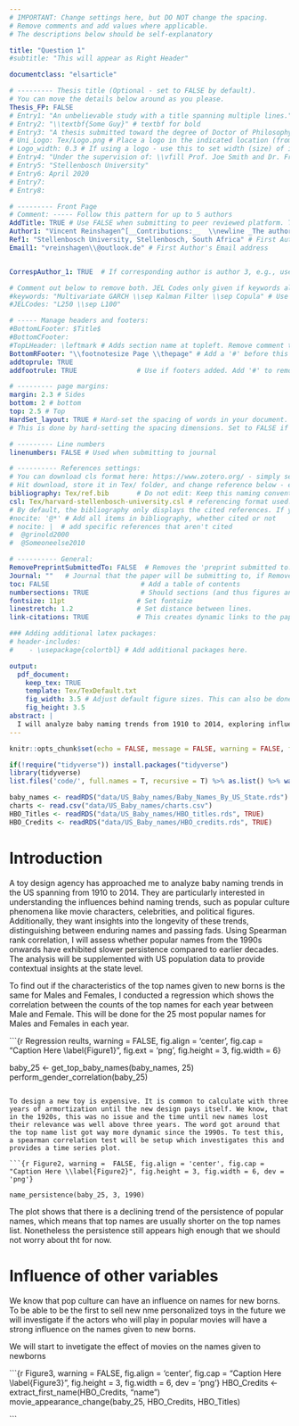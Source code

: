 ```yaml
---
# IMPORTANT: Change settings here, but DO NOT change the spacing.
# Remove comments and add values where applicable.
# The descriptions below should be self-explanatory

title: "Question 1"
#subtitle: "This will appear as Right Header"

documentclass: "elsarticle"

# --------- Thesis title (Optional - set to FALSE by default).
# You can move the details below around as you please.
Thesis_FP: FALSE
# Entry1: "An unbelievable study with a title spanning multiple lines."
# Entry2: "\\textbf{Some Guy}" # textbf for bold
# Entry3: "A thesis submitted toward the degree of Doctor of Philosophy"
# Uni_Logo: Tex/Logo.png # Place a logo in the indicated location (from your root, e.g. defaults to ~/Tex/Logo.png) and uncomment this line. Leave uncommented for no image
# Logo_width: 0.3 # If using a logo - use this to set width (size) of image
# Entry4: "Under the supervision of: \\vfill Prof. Joe Smith and Dr. Frank Smith"
# Entry5: "Stellenbosch University"
# Entry6: April 2020
# Entry7:
# Entry8:

# --------- Front Page
# Comment: ----- Follow this pattern for up to 5 authors
AddTitle: TRUE # Use FALSE when submitting to peer reviewed platform. This will remove author names.
Author1: "Vincent Reinshagen^[__Contributions:__  \\newline _The authors would like to thank no institution for money donated to this project. Thank you sincerely._]"  # First Author - note the thanks message displayed as an italic footnote of first page.
Ref1: "Stellenbosch University, Stellenbosch, South Africa" # First Author's Affiliation
Email1: "vreinshagen\\@outlook.de" # First Author's Email address


CorrespAuthor_1: TRUE  # If corresponding author is author 3, e.g., use CorrespAuthor_3: TRUE

# Comment out below to remove both. JEL Codes only given if keywords also given.
#keywords: "Multivariate GARCH \\sep Kalman Filter \\sep Copula" # Use \\sep to separate
#JELCodes: "L250 \\sep L100"

# ----- Manage headers and footers:
#BottomLFooter: $Title$
#BottomCFooter:
#TopLHeader: \leftmark # Adds section name at topleft. Remove comment to add it.
BottomRFooter: "\\footnotesize Page \\thepage" # Add a '#' before this line to remove footer.
addtoprule: TRUE
addfootrule: TRUE               # Use if footers added. Add '#' to remove line.

# --------- page margins:
margin: 2.3 # Sides
bottom: 2 # bottom
top: 2.5 # Top
HardSet_layout: TRUE # Hard-set the spacing of words in your document. This will stop LaTeX squashing text to fit on pages, e.g.
# This is done by hard-setting the spacing dimensions. Set to FALSE if you want LaTeX to optimize this for your paper.

# --------- Line numbers
linenumbers: FALSE # Used when submitting to journal

# ---------- References settings:
# You can download cls format here: https://www.zotero.org/ - simply search for your institution. You can also edit and save cls formats here: https://editor.citationstyles.org/about/
# Hit download, store it in Tex/ folder, and change reference below - easy.
bibliography: Tex/ref.bib       # Do not edit: Keep this naming convention and location.
csl: Tex/harvard-stellenbosch-university.csl # referencing format used.
# By default, the bibliography only displays the cited references. If you want to change this, you can comment out one of the following:
#nocite: '@*' # Add all items in bibliography, whether cited or not
# nocite: |  # add specific references that aren't cited
#  @grinold2000
#  @Someoneelse2010

# ---------- General:
RemovePreprintSubmittedTo: FALSE  # Removes the 'preprint submitted to...' at bottom of titlepage
Journal: ""   # Journal that the paper will be submitting to, if RemovePreprintSubmittedTo is set to TRUE.
toc: FALSE                       # Add a table of contents
numbersections: TRUE             # Should sections (and thus figures and tables) be numbered?
fontsize: 11pt                  # Set fontsize
linestretch: 1.2                # Set distance between lines.
link-citations: TRUE            # This creates dynamic links to the papers in reference list.

### Adding additional latex packages:
# header-includes:
#    - \usepackage{colortbl} # Add additional packages here.

output:
  pdf_document:
    keep_tex: TRUE
    template: Tex/TexDefault.txt
    fig_width: 3.5 # Adjust default figure sizes. This can also be done in the chunks of the text.
    fig_height: 3.5
abstract: |
  I will analyze baby naming trends from 1910 to 2014, exploring influences like popular culture and societal trends, assessing trend longevity, and using Spearman rank correlation to examine if popular name persistence has slowed since the 1990s, leveraging US population data for additional insights.
---
```


<!-- First: Set your default preferences for chunk options: -->

<!-- If you want a chunk's code to be printed, set echo = TRUE. message = FALSE stops R printing ugly package loading details in your final paper too. I also suggest setting warning = FALSE and checking for warnings in R, else you might find ugly warnings in your paper. -->

```r
knitr::opts_chunk$set(echo = FALSE, message = FALSE, warning = FALSE, fig.width = 6, fig.height = 5, fig.pos="H", fig.pos = 'H')

if(!require("tidyverse")) install.packages("tidyverse")
library(tidyverse)
list.files('code/', full.names = T, recursive = T) %>% as.list() %>% walk(~source(.))

baby_names <- readRDS("data/US_Baby_names/Baby_Names_By_US_State.rds")
charts <- read.csv("data/US_Baby_names/charts.csv")
HBO_Titles <- readRDS("data/US_Baby_names/HBO_titles.rds", TRUE)
HBO_Credits <- readRDS("data/US_Baby_names/HBO_credits.rds", TRUE)
```


<!-- ############################## -->
<!-- # Start Writing here: -->
<!-- ############################## -->

# Introduction \label{Introduction}

A toy design agency has approached me to analyze baby naming trends in the US spanning from 1910 to 2014. They are particularly interested in understanding the influences behind naming trends, such as popular culture phenomena like movie characters, celebrities, and political figures. Additionally, they want insights into the longevity of these trends, distinguishing between enduring names and passing fads. Using Spearman rank correlation, I will assess whether popular names from the 1990s onwards have exhibited slower persistence compared to earlier decades. The analysis will be supplemented with US population data to provide contextual insights at the state level.

<!-- The following is a code chunk. It must have its own unique name (after the r), or no name. After the comma follows commands for R which are self-explanatory. By default, the code and messages will not be printed in your pdf, just the output: -->

To find out if the characteristics of the top names given to new borns is the same for Males and Females, I conducted a regression which shows the correlation between the counts of the top names for each year between Male and Female. This will be done for the 25 most popular names for Males and Females in each year.

```{r Regression reults,  warning =  FALSE, fig.align = 'center', fig.cap = "Caption Here \\label{Figure1}", fig.ext = 'png', fig.height = 3, fig.width = 6}

baby_25 <- get_top_baby_names(baby_names, 25)
perform_gender_correlation(baby_25)

```

To design a new toy is expensive. It is common to calculate with three years of armortization until the new design pays itself. We know, that in the 1920s, this was no issue and the time until new names lost their relevance was well above three years. The word got around that the top name list got way more dynamic since the 1990s. To test this, a spearman correlation test will be setup which investigates this and provides a time series plot.

```{r Figure2, warning =  FALSE, fig.align = 'center', fig.cap = "Caption Here \\label{Figure2}", fig.height = 3, fig.width = 6, dev = 'png'}

name_persistence(baby_25, 3, 1990)

```

The plot shows that there is a declining trend of the persistence of popular names, which means that top names are usually shorter on the top names list. Nonetheless the persistence still appears high enough that we should not worry about tht for now.


<!-- :::::: {.columns data-latex="[T]"} -->
<!-- ::: {.column data-latex="{0.7\textwidth}"} -->
<!-- ```{r, echo=FALSE, fig.width=4, fig.height=4} -->
<!-- par(mar = c(4, 4, .2, .1)) -->
<!-- plot(cars, pch = 19) -->
<!-- ``` -->
<!-- ::: -->
<!-- ::: {.column data-latex="{0.05\textwidth}"} -->
<!-- \ -->
<!-- ::: -->
<!-- ::: {.column data-latex="{0.2\textwidth}"} -->
<!-- \scriptsize -->

<!-- ## Data {-} -->
<!-- The figure on the left-hand side shows the `cars` data. -->

<!-- Lorem ipsum dolor sit amet, consectetur adipiscing elit, sed do -->
<!-- eiusmod tempor incididunt ut labore et dolore magna aliqua. Ut -->
<!-- enim ad minim veniam, quis nostrud exercitation ullamco laboris -->
<!-- nisi ut aliquip ex ea commodo consequat. -->
<!-- ::: -->
<!-- :::::: -->



#  Influence of other variables \label{Meth}

We know that pop culture can have an influence on names for new borns. To be able to be the first to sell new nme personalized toys in the future we will investigate if the actors who will play in popular movies will have a strong influence on the names given to new borns.

We will start to invetigate the effect of movies on the names given to newborns

```{r Figure3, warning =  FALSE, fig.align = 'center', fig.cap = "Caption Here \\label{Figure3}", fig.height = 3, fig.width = 6, dev = 'png'}
HBO_Credits <- extract_first_name(HBO_Credits, "name")
movie_appearance_change(baby_25, HBO_Credits, HBO_Titles)

```

<!-- Make title of bibliography here: -->
<!-- \newpage -->

\newpage

